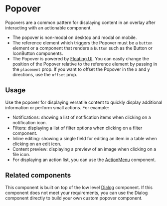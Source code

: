 
<Meta of={Stories} />

# Popover

Popovers are a common pattern for displaying content in an overlay after interacting with an actionable component.

<Story of={Stories.Base} />
<Props />

- The popover is non-modal on desktop and modal on mobile.
- The reference element which triggers the Popover must be a `button` element or a component that renders a `button` such as the Button or IconButton components.
- The Popover is powered by [Floating UI](https://floating-ui.com/docs/react-dom). You can easily change the position of the Popover relative to the reference element by passing in the `placement` prop. If you want to offset the Popover in the x and y directions, use the `offset` prop.

<Story of={Stories.Offset} />

## Usage
Use the popover for displaying versatile content to quickly display additional information or perform small actions. For example:
- Notifications: showing a list of notification items when clicking on a notification icon.
- Filters: displaying a list of filter options when clicking on a filter component.
- Inline editing: showing a single field for editing an item in a table when clicking on an edit icon.
- Content preview: displaying a preview of an image when clicking on a file icon.
- For displaying an action list, you can use the [ActionMenu](Components/ActionMenu/Docs) component.



## Related components

This component is built on top of the low level [Dialog](Components/Dialog/Docs) component. If this component does not meet your requirements, you can use the Dialog component directly to build your own custom popover component.
